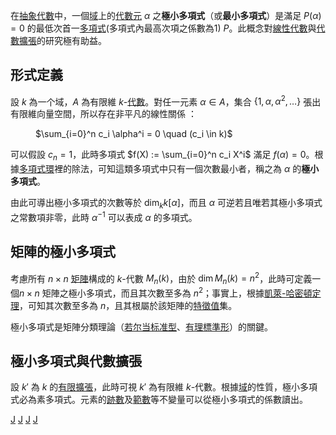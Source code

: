 {{about|抽象代數中的概念|線性代數中旳類似概念|極小多項式 (線性代數)}}
在[[抽象代數|抽象代數]]中，一個[[域_(數學)|域]]上的[[域扩张#代数元与超越元|代數元]] <math>\alpha</math> 之'''極小多項式'''（或'''最小多項式'''）是滿足 <math>P(\alpha) = 0</math> 的最低次首一[[多項式|多項式]](多項式內最高次項之係數為1) <math>P</math>。此概念對[[線性代數|線性代數]]與[[代數擴張|代數擴張]]的研究極有助益。

==形式定義==
設 <math>k</math> 為一个域，<math>A</math> 為有限維 <math>k</math>-[[交換環上的代數|代數]]。對任一元素 <math>\alpha \in A</math>，集合 <math>\{1, \alpha, \alpha^2, \ldots \}</math> 張出有限維向量空間，所以存在非平凡的線性關係 ：
: <math>\sum_{i=0}^n c_i \alpha^i = 0 \quad (c_i \in k)</math>

可以假設 <math>c_n=1</math>，此時多項式 <math>f(X) := \sum_{i=0}^n c_i X^i</math> 滿足 <math>f(\alpha)=0</math>。根據[[多項式環|多項式環]]裡的除法，可知這類多項式中只有一個次數最小者，稱之為 <math>\alpha</math> 的'''極小多項式'''。

由此可導出極小多項式的次數等於 <math>\dim_k k[\alpha]</math>，而且 <math>\alpha</math> 可逆若且唯若其極小多項式之常數項非零，此時 <math>\alpha^{-1}</math> 可以表成 <math>\alpha</math> 的多項式。

==矩陣的極小多項式==

考慮所有 <math>n \times n</math> [[矩陣|矩陣]]構成的 <math>k</math>-代數 <math>M_n(k)</math>，由於 <math>\dim M_n(k) = n^2</math>，此時可定義一個<math>n \times n</math> 矩陣之極小多項式，而且其次數至多為 <math>n^2</math>；事實上，根據[[凱萊-哈密頓定理|凱萊-哈密頓定理]]，可知其次數至多為 <math>n</math>，且其根屬於該矩陣的[[特徵值|特徵值]]集。

極小多項式是矩陣分類理論（[[若尔当标准型|若尔当标准型]]、[[有理標準形|有理標準形]]）的關鍵。

==極小多項式與代數擴張==
設 <math>k'</math> 為 <math>k</math> 的[[有限擴張|有限擴張]]，此時可視 <math>k'</math> 為有限維 <math>k</math>-代數。根據[[体_(数学)|域]]的性質，極小多項式必為素多項式。元素的[[跡數|跡數]]及[[範數|範數]]等不變量可以從極小多項式的係數讀出。

[[Category:抽象代數|J]]
[[Category:域論|J]]
[[Category:線性代數|J]]
[[Category:多项式|J]]